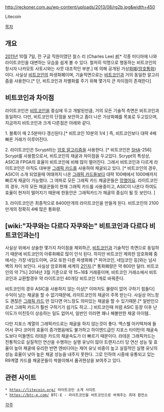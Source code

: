http://reckoner.com.au/wp-content/uploads/2013/08/rg2b.jpg&width=450

Litecoin

[[목차]]
== 개요 ==
[[2011년]] 10월 7일, 전 구글 직원이였던 찰스 리 (Charles Lee) [http://litecoinblog.org/wp-content/uploads/charles-lee-litecoin.png#more #][* 각종 미디아에 나와 라이트코인을 대변하는 모습을 쉽게 볼 수 있다. 철저히 익명으로 행동하는 비트코인의 창시자 나카모토 사토시와는 사뭇 대조적인 부분.] 에 의해 공개된 가상[[화폐]]([[암호]][[통화]])이다. 사실상 [[비트코인]]의 파생화폐이며, 기술적면으로는 [[비트코인]]과 거의 동일한 알고리즘을 사용한다.[* 단, 비트코인과 차별화를 주기 위해 몇가지 큰 차이점이 존재한다]
== 비트코인과 차이점 ==
라이트코인은 [[비트코인]]을 중심에 두고 개발된만큼, 거의 모든 기술적 측면은 비트코인과 동일하다. 다만, 비트코인의 단점을 보안하고 좀더 나은 가상화폐를 목표로 두고있으며, 지금까지 비트코인과 크게 다른점은 아래와 같다.

1. 블록이 매 2.5분마다 갱신된다.[* 비트코인 10분의 1/4 ] 즉, 비트코인보다 대략 4배 빠른 거래가 이루어진다.

2. 라이트코인은 Scrypt라는 [[암호 알고리즘]]을 사용한다. [* 비트코인은 [[SHA]]-256] Scrypt를 사용함으로서, 비트코인의 채굴과 차이점을 두고있다. Scrypt의 특성상, ASIC과 FPGA의 효율이 비트코인에 비해 많이 떨어진다. 그래서 비트코인과 다르게 라이트코인은 아직도 대부분 [[그래픽 카드]]를 사용하여 채굴되고 있다. [* 비트코인의 경우, ASIC이 소개 되었을때 여태까지 나온 [[그래픽 카드]]들보다 대략 100배에서 1000배까지 빠르게 채굴이 가능했다. 그 여파로 모든 그래픽 카드 채굴꾼들은 [[망했어요]]. 라이트코인의 경우, 거의 모든 채굴꾼들이 현재 그래픽 카드를 사용중이고, ASIC이 나온다 하여도 효율이 현저히 떨어지기 때문에 한동안은 그래픽카드가 채굴의 중심이 될 듯 보인다. ]

3. 라이트코인은 최종적으로 8400만개의 라이트코인을 만들게 된다. 비트코인의 2100만개의 정확히 4배 많은 통화량.

== [wiki:"자쿠와는 다르다 자쿠와는" 비트코인과 다르다 비트코인과는!] ==
사실상 위에서 상술한 몇가지 차이점을 제외하곤, [[비트코인]]과 기술적인 측면으로 동일하기 때문에 비트코인의 아류화폐로 많이 인식 된다. 하지만 비트코인 제외한 암호화폐 중에서는 가장 네임드이며, 규모 또한 다른 파생화폐 [* 피어코인, 네임코인 등]와는 넘사벽의 차이 보인다. 사실상 암호화폐 세계의 [[2인자]].[* 통화폐량은 약 800만 달러. 비트코인의 약 7%] 2014년 3월 기준으로 약 15~16$ 거래중이며, 비트코인 거래소에서 비트코인과 교환할경우 약 라이트코인 40개당 비트코인 1개로 바꿔준다.

비트코인의 경우 ASIC을 사용하지 않는 이상[* 이마저도 물량이 없어 구하기 힘들다] 수익이 남는 채굴을 할 수 없기때문에, 라이트코인의 채굴이 주목 받는다. 사실상 어느정도 괜찮은 [[그래픽 카드]] 만 있다면 어느정도 의미있는 채굴을 할 수 있기때문.[* 일반인으로서 그래픽 카드가 훨씬 구하기가 쉽기도 하고...] 비트코인때 처럼 ASIC 등장 이후 난이도가 미친듯이 상승하는 일도 없어서, 일반인 이라면 꽤나 해볼만한 채굴 아이템..

다만 지포스 계열의 그래픽카드로는 채굴을 하지 않는것이 좋다. 맥스웰 아키텍처에 들어서 쿠다 코어의 효율이 증가했음에도 불가하고 하이엔드급인 지포스 타이탄의 채굴속도보다 미들엔드 라데온 카드의 채굴속도가 더 빠르기 때문이다. 라데온 그래픽카드는 전통적으로 실질적인 연산을 수행하는 실행 유닛이 많아 트랜지스터 당 연산 성능 및 효율이 높아 채굴에 유리한 반면 엔비디아는 제어 유닛 비중이 높고 실질적인 실행 유닛의 성능 효율이 낮아 높은 채굴 성능을 내주지 못한다. 그로 인하여 시중에 유통되고 있는 R9계열 카드를 채굴꾼들이 싹쓸이해서 품귀현상을 보여주고 있다.
== 관련 사이트 ==
 * [[https://litecoin.org/]] 라이트코인 소개 사이트
 * [[https://btc-e.com/]] BTC-E - 라이트코인을 비트코인으로 바꿔주는 최대 환전소

[[각주]]
